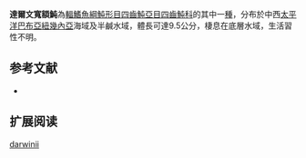 {{Speciesbox
| name = 達爾文寬額魨
| image = 
| image_width = 250px
| status = NE
| status_system = IUCN3.1 
| genus = Marilyna
| species = darwinii
| authority = [[Castelnau|Castelnau]], 1873
| synonyms = *''Tetrodon darwinii,Castelnau, 1873''
*''Tetraodon darwinii,Castelnau, 1873''
*''Tetrodon fasciatus,Macleay, 1878''
*''Tetraodon fasciatus,Macleay, 1878''
}}
'''達爾文寬額魨'''為[[輻鰭魚綱|輻鰭魚綱]][[魨形目|魨形目]][[四齒魨亞目|四齒魨亞目]][[四齒魨科|四齒魨科]]的其中一[[種|種]]，分布於中西[[太平洋|太平洋]][[巴布亞紐幾內亞|巴布亞紐幾內亞]]海域及半鹹水域，體長可達9.5公分，棲息在底層水域，生活習性不明。
==参考文献==
*{{FishBase_species|genus=Marilyna|species=darwinii|year=2014|month=3}}

== 扩展阅读 ==
{{refbegin}}
{{wikispecies-inline|Marilyna darwinii|達爾文寬額魨}}
{{refend}}
{{Taxonbar|from=Q2409826}}

[[Category:寬額魨屬|darwinii]]


{{魚類小作品}}